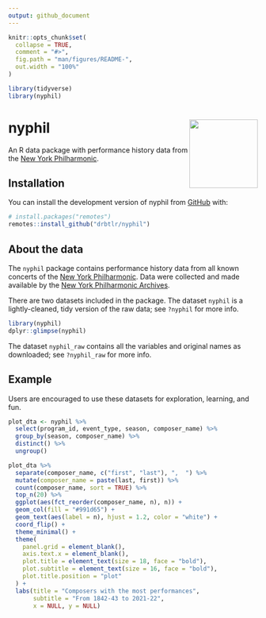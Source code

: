 ```yaml
---
output: github_document
---
```


<!-- README.md is generated from README.Rmd. Please edit that file -->

```r
knitr::opts_chunk$set(
  collapse = TRUE,
  comment = "#>",
  fig.path = "man/figures/README-",
  out.width = "100%"
)

library(tidyverse)
library(nyphil)
```

# nyphil <img src='man/figures/logo.png' align="right" height="138" />

<!-- badges: start -->
<!-- badges: end -->

An R data package with performance history data from the [New York Philharmonic](https://archives.nyphil.org/index.php/open-data).

## Installation

You can install the development version of nyphil from [GitHub](https://github.com/) with:

``` r
# install.packages("remotes")
remotes::install_github("drbtlr/nyphil")
```

## About the data

The `nyphil` package contains performance history data from all known concerts of the [New York Philharmonic](https://nyphil.org/). Data were collected and made available by the [New York Philharmonic Archives](https://archives.nyphil.org/index.php/open-data).

There are two datasets included in the package. The dataset `nyphil` is a lightly-cleaned, tidy version of the raw data; see `?nyphil` for more info.

```r
library(nyphil)
dplyr::glimpse(nyphil)
```

The dataset `nyphil_raw` contains all the variables and original names as downloaded; see `?nyphil_raw` for more info.

## Example

Users are encouraged to use these datasets for exploration, learning, and fun.

```r
plot_dta <- nyphil %>% 
  select(program_id, event_type, season, composer_name) %>%
  group_by(season, composer_name) %>%
  distinct() %>% 
  ungroup()

plot_dta %>% 
  separate(composer_name, c("first", "last"), ",  ") %>% 
  mutate(composer_name = paste(last, first)) %>% 
  count(composer_name, sort = TRUE) %>% 
  top_n(20) %>% 
  ggplot(aes(fct_reorder(composer_name, n), n)) + 
  geom_col(fill = "#991d65") +
  geom_text(aes(label = n), hjust = 1.2, color = "white") +
  coord_flip() +
  theme_minimal() +
  theme(
    panel.grid = element_blank(),
    axis.text.x = element_blank(),
    plot.title = element_text(size = 18, face = "bold"),
    plot.subtitle = element_text(size = 16, face = "bold"),
    plot.title.position = "plot"
  ) +
  labs(title = "Composers with the most performances",
       subtitle = "From 1842-43 to 2021-22",
       x = NULL, y = NULL)
```
